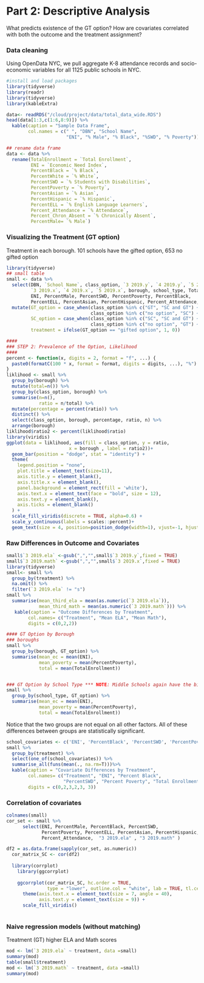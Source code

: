 # Part 2: Descriptive Analysis

What predicts existence of the GT option? How are covariates correlated with both the outcome and the treatment assignment?

### Data cleaning

Using OpenData NYC, we pull aggregate K-8 attendance records and socio-economic variables for all 1125 public schools in NYC.

```r
#install and load packages
library(tidyverse)
library(readr)
library(tidyverse)
library(kableExtra)

data<- readRDS("/cloud/project/data/total_data_wide.RDS")
head(data[1:3,c(1:6,8:9)]) %>%
  kable(caption = "Sample Data Frame",
        col.names = c(" ", "DBN", "School Name",
                      "ENI", "% Male", "% Black", "%SWD", "% Poverty"))

## rename data frame
data <- data %>%
  rename(TotalEnrollment = `Total Enrollment`,
         ENI = `Economic Need Index`,
         PercentBlack = `% Black`,
         PercentWhite = `% White`,
         PercentSWD = `% Students with Disabilities`,
         PercentPoverty = `% Poverty`,
         PercentAsian = `% Asian`,
         PercentHispanic = `% Hispanic`,
         PercentELL = `% English Language Learners`,
         Percent_Attendance = `% Attendance`,
         Percent_Chron_Absent = `% Chronically Absent`,
         PercentMale= `% Male`)
```


### Visualizing the Treatment (GT option)

Treatment in each borough. 101 schools have the gifted option, 653 no gifted option


```r
library(tidyverse)
## small table
small <- data %>%
  select(DBN, `School Name`, class_option, `3 2019.y`, `4 2019.y`, `5 2019.y`,
         `3 2019.x`, `4 2019.x`, `5 2019.x`, borough, school_type, TotalEnrollment,
         ENI, PercentMale, PercentSWD, PercentPoverty, PercentBlack,
         PercentELL, PercentAsian, PercentHispanic, Percent_Attendance, Percent_Chron_Absent) %>%
  mutate(GT_option = case_when(class_option %in% c("GT", "SC and GT") ~ "gifted option",
                               class_option %in% c("no option", "SC") ~ "no gifted option"),
         SC_option = case_when(class_option %in% c("SC", "SC and GT") ~ "SC option",
                               class_option %in% c("no option", "GT") ~ "no SC option"),
         treatment = ifelse(GT_option == "gifted option", 1, 0))

#### 
### STEP 2: Prevalence of the Option, Likelihood
####
percent <- function(x, digits = 2, format = "f", ...) {
  paste0(formatC(100 * x, format = format, digits = digits, ...), "%")
}
liklihood <- small %>% 
  group_by(borough) %>%
  mutate(total=n()) %>%
  group_by(class_option, borough) %>%
  summarise(n=n(),
            ratio = n/total) %>%
  mutate(percentage = percent(ratio)) %>%
  distinct() %>%
  select(class_option, borough, percentage, ratio, n) %>%
  arrange(borough)
liklihood$ratio2 <- percent(liklihood$ratio)
library(viridis)
ggplot(data = liklihood, aes(fill = class_option, y = ratio,
                       x = borough , label = ratio2))+
  geom_bar(position = "dodge", stat = "identity") +
  theme(
    legend.position = "none",
    plot.title = element_text(size=11),
    axis.title.y = element_blank(),
    axis.title.x = element_blank(),
    panel.background = element_rect(fill = 'white'),
    axis.text.x = element_text(face = "bold", size = 12),
    axis.text.y = element_blank(),
    axis.ticks = element_blank()
  ) +
  scale_fill_viridis(discrete = TRUE, alpha=0.6) +
  scale_y_continuous(labels = scales::percent)+
  geom_text(size = 4, position=position_dodge(width=1), vjust=-1, hjust = .4)

```

### Raw Differences in Outcome and Covariates 
```r

small$`3 2019.ela` <-gsub(",","",small$`3 2019.y`,fixed = TRUE)
small$`3 2019.math` <-gsub(",","",small$`3 2019.x`,fixed = TRUE)
library(tidyverse)
small<- small %>%
  group_by(treatment) %>%
  na.omit() %>%
  filter(`3 2019.ela` != "s") 
small %>%
  summarise(mean_third_ela = mean(as.numeric(`3 2019.ela`)),
            mean_third_math = mean(as.numeric(`3 2019.math`))) %>%
   kable(caption = "Outcome Differences by Treatment",
        col.names= c("Treatment", "Mean ELA", "Mean Math"),
        digits = c(0,2,2))

#### GT Option by Borough
### boroughs
small %>%
  group_by(borough, GT_option) %>%
  summarise(mean_ec = mean(ENI),
            mean_poverty = mean(PercentPoverty),
            total = mean(TotalEnrollment))


### GT Option by School Type *** NOTE: Middle Schools again have the biggest difference
small %>%
  group_by(school_type, GT_option) %>%
  summarise(mean_ec = mean(ENI),
            mean_poverty = mean(PercentPoverty),
            total = mean(TotalEnrollment))
```
Notice that the two groups are not equal on all other factors. All of these differences between groups are statistically significant. 

```r
school_covariates <- c('ENI', 'PercentBlack', 'PercentSWD', 'PercentPoverty', 'TotalEnrollment')
small %>%
  group_by(treatment) %>%
  select(one_of(school_covariates)) %>%
  summarise_all(funs(mean(., na.rm=T)))%>%
  kable(caption = "Covariate Differences by Treatment",
        col.names= c("Treatment", "ENI", "Percent Black",
                     "PercentSWD", "Percent Poverty", "Total Enrollment"),
        digits = c(0,2,3,2,3, 3))
```

### Correlation of covariates

```r
colnames(small)
cor_set <- small %>%
      select(ENI, PercentMale, PercentBlack, PercentSWD,
             PercentPoverty, PercentELL, PercentAsian, PercentHispanic, Percent_Chron_Absent,
             Percent_Attendance,  "3 2019.ela" , "3 2019.math" )

df2 = as.data.frame(sapply(cor_set, as.numeric))
  cor_matrix_SC <- cor(df2)
    
  library(corrplot)
    library(ggcorrplot)
    
    ggcorrplot(cor_matrix_SC, hc.order = TRUE,
               type = "lower", outline.col = "white", lab = TRUE, tl.cex = 2)+
      theme(axis.text.x = element_text(size = 7, angle = 40),
            axis.text.y = element_text(size = 9)) +
      scale_fill_viridis()
    

```

### Naive regression models (without matching)

Treatment (GT) higher ELA and Math scores

```r

mod <- lm(`3 2019.ela` ~ treatment, data =small)
summary(mod)
table(small$treatment)
mod <- lm(`3 2019.math` ~ treatment, data =small)
summary(mod)

```



